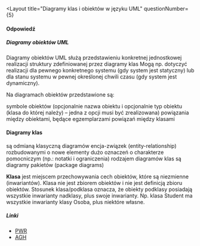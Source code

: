 
<Layout
  title="Diagramy klas i obiektów w języku UML"
  questionNumber={5}
>
#### Odpowiedź
##### Diagramy obiektów UML
Diagramy obiektów UML służą przedstawieniu konkretnej jednostkowej realizacji struktury zdefiniowanej przez diagramy klas
Mogą np. dotyczyć realizacji dla pewnego konkretnego systemu (gdy system jest statyczny) lub dla stanu systemu w pewnej określonej chwili czasu (gdy system jest dynamiczny).

Na diagramach obiektów przedstawione są:

symbole obiektów (opcjonalnie nazwa obiektu i opcjonalnie typ obiektu (klasa do której należy) – jedna z opcji musi być zrealizowana)
powiązania między obiektami, będące egzemplarzami powiązań między klasami

#### Diagramy klas
są odmianą klasyczną diagramów encja-związek
(entity-relationship) rozbudowanymi o nowe elementy
dużo oznaczeń o charakterze pomocniczym
(np.: notatki i ograniczenia)
rodzajem diagramów klas są diagramy pakietów
(package diagrams)

**Klasa** jest miejscem przechowywania cech obiektów, które są
niezmienne (inwariantów). Klasa nie jest zbiorem obiektów i nie jest
definicją zbioru obiektów. Stosunek klasa/podklasa oznacza, że
obiekty podklasy posiadają wszystkie inwarianty nadklasy, plus swoje
inwarianty. Np. klasa Student ma wszystkie inwarianty klasy Osoba,
plus niektóre własne.

##### Linki
- [PWR](https://www.ii.pwr.edu.pl/~kazienko/projektowanie/Diagramy%20klas.pdf)
- [AGH](http://zasoby.open.agh.edu.pl/~10sdczerner/page/diagramy_obiektow_uml.html)

</Layout>